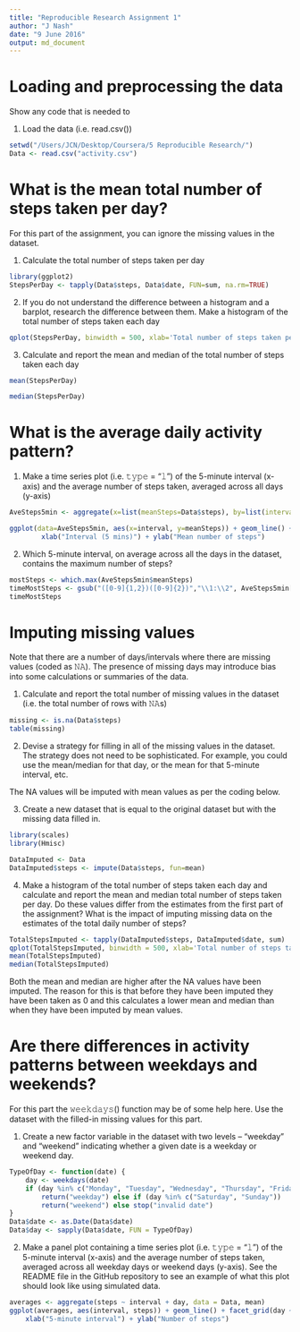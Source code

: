 ```yaml
---
title: "Reproducible Research Assignment 1"
author: "J Nash"
date: "9 June 2016"
output: md_document
---
```


# Loading and preprocessing the data

Show any code that is needed to

1. Load the data (i.e. read.csv())

```r
setwd("/Users/JCN/Desktop/Coursera/5 Reproducible Research/")
Data <- read.csv("activity.csv")
```

# What is the mean total number of steps taken per day?

For this part of the assignment, you can ignore the missing values in the dataset.

1. Calculate the total number of steps taken per day

```r
library(ggplot2)
StepsPerDay <- tapply(Data$steps, Data$date, FUN=sum, na.rm=TRUE)
```

2. If you do not understand the difference between a histogram and a barplot, research the difference between them. Make a histogram of the total number of steps taken each day

```r
qplot(StepsPerDay, binwidth = 500, xlab='Total number of steps taken per day', ylab='Frequency')
```

3. Calculate and report the mean and median of the total number of steps taken each day

```r
mean(StepsPerDay)
```

```r
median(StepsPerDay)
```

# What is the average daily activity pattern?

1. Make a time series plot (i.e. 𝚝𝚢𝚙𝚎 = "𝚕") of the 5-minute interval (x-axis) and the average number of steps taken, averaged across all days (y-axis)

```r
AveSteps5min <- aggregate(x=list(meanSteps=Data$steps), by=list(interval=Data$interval), FUN=mean, na.rm=TRUE)
```

```r
ggplot(data=AveSteps5min, aes(x=interval, y=meanSteps)) + geom_line() +
        xlab("Interval (5 mins)") + ylab("Mean number of steps")
```

2. Which 5-minute interval, on average across all the days in the dataset, contains the maximum number of steps?

```r
mostSteps <- which.max(AveSteps5min$meanSteps)
timeMostSteps <- gsub("([0-9]{1,2})([0-9]{2})","\\1:\\2", AveSteps5min[mostSteps, 'interval'])
timeMostSteps
```

# Imputing missing values

Note that there are a number of days/intervals where there are missing values (coded as 𝙽𝙰). The presence of missing days may introduce bias into some calculations or summaries of the data.

1. Calculate and report the total number of missing values in the dataset (i.e. the total number of rows with 𝙽𝙰s)

```r
missing <- is.na(Data$steps)
table(missing)
```

2. Devise a strategy for filling in all of the missing values in the dataset. The strategy does not need to be sophisticated. For example, you could use the mean/median for that day, or the mean for that 5-minute interval, etc.

The NA values will be imputed with mean values as per the coding below.

3. Create a new dataset that is equal to the original dataset but with the missing data filled in.

```r
library(scales)
library(Hmisc)

DataImputed <- Data
DataImputed$steps <- impute(Data$steps, fun=mean)
```

4. Make a histogram of the total number of steps taken each day and calculate and report the mean and median total number of steps taken per day. Do these values differ from the estimates from the first part of the assignment? What is the impact of imputing missing data on the estimates of the total daily number of steps?

```r
TotalStepsImputed <- tapply(DataImputed$steps, DataImputed$date, sum)
qplot(TotalStepsImputed, binwidth = 500, xlab='Total number of steps taken per day (Imputed)', ylab='Frequency')
mean(TotalStepsImputed)
median(TotalStepsImputed)
```

Both the mean and median are higher after the NA values have been imputed.  The reason for this is that before they have been imputed they have been taken as 0 and this calculates a lower mean and median than when they have been imputed by mean values.

# Are there differences in activity patterns between weekdays and weekends?

For this part the 𝚠𝚎𝚎𝚔𝚍𝚊𝚢𝚜() function may be of some help here. Use the dataset with the filled-in missing values for this part.

1. Create a new factor variable in the dataset with two levels – “weekday” and “weekend” indicating whether a given date is a weekday or weekend day.

```r
TypeOfDay <- function(date) {
    day <- weekdays(date)
    if (day %in% c("Monday", "Tuesday", "Wednesday", "Thursday", "Friday")) 
        return("weekday") else if (day %in% c("Saturday", "Sunday")) 
        return("weekend") else stop("invalid date")
}
Data$date <- as.Date(Data$date)
Data$day <- sapply(Data$date, FUN = TypeOfDay)
```

2. Make a panel plot containing a time series plot (i.e. 𝚝𝚢𝚙𝚎 = "𝚕") of the 5-minute interval (x-axis) and the average number of steps taken, averaged across all weekday days or weekend days (y-axis). See the README file in the GitHub repository to see an example of what this plot should look like using simulated data.

```r
averages <- aggregate(steps ~ interval + day, data = Data, mean)
ggplot(averages, aes(interval, steps)) + geom_line() + facet_grid(day ~ .) + 
    xlab("5-minute interval") + ylab("Number of steps")
```
